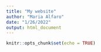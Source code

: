 ```yaml
---
title: "My website"
author: "Maria Alfaro"
date: "1/26/2022"
output: html_document
---
```


```r
knitr::opts_chunk$set(echo = TRUE)
```
